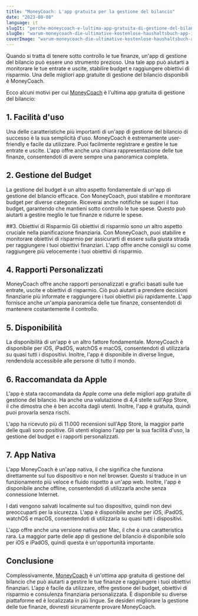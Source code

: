 ```yaml
---
title: "MoneyCoach: L'app gratuita per la gestione del bilancio"
date: "2023-08-08"
language: it
slugIt: "perche-moneycoach-e-lultima-app-gratuita-di-gestione-del-bilancio"
slugDe: "warum-moneycoach-die-ultimative-kostenlose-haushaltsbuch-app-ist"
coverImage: "warum-moneycoach-die-ultimative-kostenlose-haushaltsbuch-app-ist.jpg"
---
```


Quando si tratta di tenere sotto controllo le tue finanze, un'app di gestione del bilancio può essere uno strumento prezioso. Una tale app può aiutarti a monitorare le tue entrate e uscite, stabilire budget e raggiungere obiettivi di risparmio. Una delle migliori app gratuite di gestione del bilancio disponibili è MoneyCoach.

Ecco alcuni motivi per cui [MoneyCoach](/) è l'ultima app gratuita di gestione del bilancio:

## 1. Facilità d'uso
Una delle caratteristiche più importanti di un'app di gestione del bilancio di successo è la sua semplicità d'uso. MoneyCoach è estremamente user-friendly e facile da utilizzare. Puoi facilmente registrare e gestire le tue entrate e uscite. L'app offre anche una chiara rappresentazione delle tue finanze, consentendoti di avere sempre una panoramica completa.

## 2. Gestione del Budget
La gestione del budget è un altro aspetto fondamentale di un'app di gestione del bilancio efficace. Con MoneyCoach, puoi stabilire e monitorare budget per diverse categorie. Riceverai anche notifiche se superi il tuo budget, garantendo che mantieni sotto controllo le tue spese. Questo può aiutarti a gestire meglio le tue finanze e ridurre le spese.

##3. Obiettivi di Risparmio
Gli obiettivi di risparmio sono un altro aspetto cruciale nella pianificazione finanziaria. Con MoneyCoach, puoi stabilire e monitorare obiettivi di risparmio per assicurarti di essere sulla giusta strada per raggiungere i tuoi obiettivi finanziari. L'app offre anche consigli su come raggiungere più velocemente i tuoi obiettivi di risparmio.

## 4. Rapporti Personalizzati
MoneyCoach offre anche rapporti personalizzati e grafici basati sulle tue entrate, uscite e obiettivi di risparmio. Ciò può aiutarti a prendere decisioni finanziarie più informate e raggiungere i tuoi obiettivi più rapidamente. L'app fornisce anche un'ampia panoramica delle tue finanze, consentendoti di mantenere costantemente il controllo.

## 5. Disponibilità
La disponibilità di un'app è un altro fattore fondamentale. MoneyCoach è disponibile per iOS, iPadOS, watchOS e macOS, consentendoti di utilizzarla su quasi tutti i dispositivi. Inoltre, l'app è disponibile in diverse lingue, rendendola accessibile alle persone di tutto il mondo.

## 6. Raccomandata da Apple
L'app è stata raccomandata da Apple come una delle migliori app gratuite di gestione del bilancio. Ha anche una valutazione di 4,4 stelle sull'App Store, il che dimostra che è ben accolta dagli utenti. Inoltre, l'app è gratuita, quindi puoi provarla senza rischi.

L'app ha ricevuto più di 11.000 recensioni sull'App Store, la maggior parte delle quali sono positive. Gli utenti elogiano l'app per la sua facilità d'uso, la gestione del budget e i rapporti personalizzati.

## 7. App Nativa
L'app MoneyCoach è un'app nativa, il che significa che funziona direttamente sul tuo dispositivo e non nel browser. Questo si traduce in un funzionamento più veloce e fluido rispetto a un'app web. Inoltre, l'app è disponibile anche offline, consentendoti di utilizzarla anche senza connessione Internet.

I dati vengono salvati localmente sul tuo dispositivo, quindi non devi preoccuparti per la sicurezza. L'app è disponibile anche per iOS, iPadOS, watchOS e macOS, consentendoti di utilizzarla su quasi tutti i dispositivi.

L'app offre anche una versione nativa per Mac, il che è una caratteristica rara. La maggior parte delle app di gestione del bilancio è disponibile solo per iOS e iPadOS, quindi questa è un'opportunità importante.

## Conclusione

Complessivamente, [MoneyCoach](/) è un'ottima app gratuita di gestione del bilancio che può aiutarti a gestire le tue finanze e raggiungere i tuoi obiettivi finanziari. L'app è facile da utilizzare, offre gestione del budget, obiettivi di risparmio e consulenza finanziaria personalizzata. È disponibile su diverse piattaforme ed è localizzata in più lingue. Se desideri migliorare la gestione delle tue finanze, dovresti sicuramente provare MoneyCoach.
